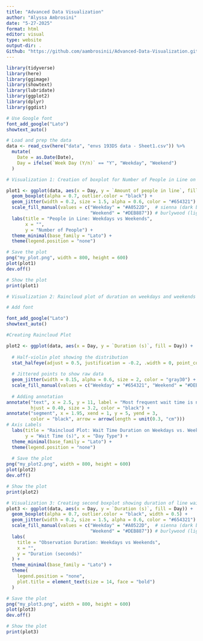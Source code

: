 ```yaml
---
title: "Advanced Data Visualization"
author: "Alyssa Ambrosini"
date: "5-27-2025"
format: html
editor: visual
type: website
output-dir: .
Github: "https://github.com/aambrosinii/Advanced-Data-Visualization.git"
---
```


```r
library(tidyverse)
library(here)
library(ggimage)
library(showtext)
library(lubridate)
library(ggplot2)
library(dplyr)
library(ggdist)
```

```r
# Use Google font
font_add_google("Lato")
showtext_auto()

# Load and prep the data
data <- read_csv(here("data", "envs 193DS data - Sheet1.csv")) %>%
  mutate(
    Date = as.Date(Date),
    Day = ifelse(`Week Day (Y/n)` == "Y", "Weekday", "Weekend")
  )
```

```r
# Visualization 1: Creation of boxplot for Number of People in Line on Weekdays vs. Weekends

plot1 <- ggplot(data, aes(x = Day, y = `Amount of people in line`, fill = Day)) +
  geom_boxplot(alpha = 0.7, outlier.color = "black") +
  geom_jitter(width = 0.2, size = 1.5, alpha = 0.6, color = "#654321") +
  scale_fill_manual(values = c("Weekday" = "#A0522D",  # sienna (dark brown)
                               "Weekend" = "#DEB887")) # burlywood (light brown)
  labs(title = "People in Line: Weekdays vs Weekends",
       x = "",
       y = "Number of People") +
  theme_minimal(base_family = "Lato") +
  theme(legend.position = "none")

# Save the plot
png("my_plot.png", width = 800, height = 600)
plot(plot1) 
dev.off()

# Show the plot
print(plot1)
```

```r

# Visualization 2: Raincloud plot of duration on weekdays and weekends

# Add font

font_add_google("Lato")
showtext_auto()

#Creating Raincloud Plot

plot2 <- ggplot(data, aes(x = Day, y = `Duration (s)`, fill = Day)) +
  
  # Half-violin plot showing the distribution
  stat_halfeye(adjust = 0.5, justification = -0.2, .width = 0, point_colour = NA) +
  
  # Jittered points to show raw data
  geom_jitter(width = 0.15, alpha = 0.6, size = 2, color = "gray30") +
  scale_fill_manual(values = c("Weekday" = "#654321", "Weekend" = "#DEB887")) +
  
  # Adding annotation
annotate("text", x = 2.5, y = 11, label = "Most frequent wait time is near zero for each group", 
         hjust = 0.40, size = 3.2, color = "black") +
annotate("segment", x = 1.95, xend = 1, y = 5, yend = 3, 
         color = "black", arrow = arrow(length = unit(0.3, "cm")))
# Axis Labels
  labs(title = "Raincloud Plot: Wait Time Duration on Weekdays vs. Weekends",
       y = "Wait Time (s)", x = "Day Type") +
  theme_minimal(base_family = "Lato") +
  theme(legend.position = "none")
  
  # Save the plot
png("my_plot2.png", width = 800, height = 600)
plot(plot2) 
dev.off()

# Show the plot
print(plot2)
```

```r
# Visualization 3: Creating second boxplot showing duration of line wait on weekdays vs. weekends
plot3 <- ggplot(data, aes(x = Day, y = `Duration (s)`, fill = Day)) +
  geom_boxplot(alpha = 0.7, outlier.color = "black", width = 0.5) +
  geom_jitter(width = 0.2, size = 1.5, alpha = 0.6, color = "#654321") +
  scale_fill_manual(values = c("Weekday" = "#A0522D",  # sienna (dark brown)
                               "Weekend" = "#DEB887")) # burlywood (light brown)
  labs(
    title = "Observation Duration: Weekdays vs Weekends",
    x = "",
    y = "Duration (seconds)"
  ) +
  theme_minimal(base_family = "Lato") +
  theme(
    legend.position = "none",
    plot.title = element_text(size = 14, face = "bold")
  )

# Save the plot
png("my_plot3.png", width = 800, height = 600)
plot(plot3) 
dev.off()

# Show the plot
print(plot3)
```
